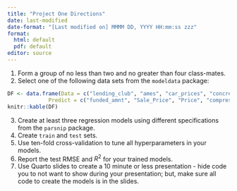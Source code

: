 ```yaml
---
title: "Project One Directions"
date: last-modified
date-format: "[Last modified on] MMMM DD, YYYY HH:mm:ss zzz"
format: 
  html: default
  pdf: default
editor: source
---
```


1. Form a group of no less than two and no greater than four class-mates.
2. Select one of the following data sets from the `modeldata` package:

```r
DF <- data.frame(Data = c("lending_club", "ames", "car_prices", "concrete", "hotel_rates"),
             Predict = c("funded_amnt", "Sale_Price", "Price", "compressive_strength", "avg_price_per_room"))
knitr::kable(DF)
```

3. Create at least three regression models using different specifications from the `parsnip` package.
4. Create `train` and `test` sets.
5. Use ten-fold cross-validation to tune all hyperparameters in your models.
6. Report the test RMSE and $R^2$ for your trained models.
7. Use Quarto slides to create a 10 minute or less presentation - hide code you to not want to show during your presentation; but, make sure all code to create the models is in the slides.
